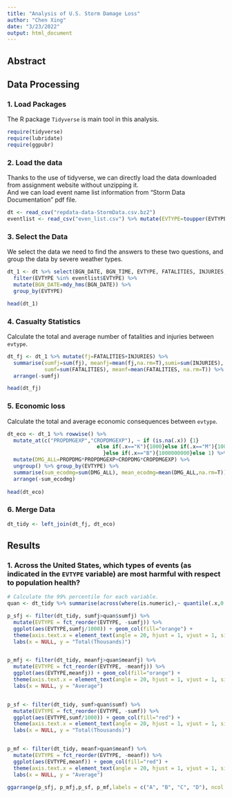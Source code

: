 ```yaml
---
title: "Analysis of U.S. Storm Damage Loss"
author: "Chen Xing"
date: "3/23/2022"
output: html_document
---
```


## Abstract


## Data Processing
### 1. Load Packages
The R package `Tidyverse` is main tool in this analysis.
```r
require(tidyverse)
require(lubridate)
require(ggpubr)
```
### 2. Load the data
Thanks to the use of tidyverse, we can directly load the data downloaded from assignment website without unzipping it.   
And we can load event name list information from "Storm Data Documentation" pdf file.
```r
dt <- read_csv("repdata-data-StormData.csv.bz2")
eventlist <- read_csv("even_list.csv") %>% mutate(EVTYPE=toupper(EVTYPE))
```
### 3. Select the Data
We select the data we need to find the answers to these two questions, and group the data by severe weather types.
```r
dt_1 <- dt %>% select(BGN_DATE, BGN_TIME, EVTYPE, FATALITIES, INJURIES, PROPDMG, PROPDMGEXP,CROPDMG, CROPDMGEXP) %>% mutate(EVTYPE=toupper(EVTYPE)) %>%
  filter(EVTYPE %in% eventlist$EVTYPE) %>%
  mutate(BGN_DATE=mdy_hms(BGN_DATE)) %>%
  group_by(EVTYPE)

head(dt_1)
```
### 4. Casualty Statistics
Calculate the total and average number of fatalities and injuries between `evtype`.
```r
dt_fj <- dt_1 %>% mutate(fj=FATALITIES+INJURIES) %>%
  summarise(sumfj=sum(fj), meanfj=mean(fj,na.rm=T),sumi=sum(INJURIES), meani=mean(INJURIES,na.rm=T),
            sumf=sum(FATALITIES), meanf=mean(FATALITIES, na.rm=T)) %>%
  arrange(-sumfj)

head(dt_fj)
```
### 5. Economic loss
Calculate the total and average economic consequences between `evtype`.
```r
dt_eco <- dt_1 %>% rowwise() %>%
  mutate_at(c("PROPDMGEXP","CROPDMGEXP"), ~ if (is.na(.x)) {1}
                             else if(.x=="K"){1000}else if(.x=="M"){1000000
                               }else if(.x=="B"){1000000000}else 1) %>%
  mutate(DMG_ALL=PROPDMG*PROPDMGEXP+CROPDMG*CROPDMGEXP) %>%
  ungroup() %>% group_by(EVTYPE) %>%
  summarise(sum_ecodmg=sum(DMG_ALL), mean_ecodmg=mean(DMG_ALL,na.rm=T)) %>%
  arrange(-sum_ecodmg)
  
head(dt_eco)
```
### 6. Merge Data
```r
dt_tidy <- left_join(dt_fj, dt_eco)
```
## Results
### 1. Across the United States, which types of events (as indicated in the `EVTYPE` variable) are most **harmful** with respect to population **health**?

```r
# Calculate the 99% percentile for each variable.
quan <- dt_tidy %>% summarise(across(where(is.numeric),~ quantile(.x,0.8)))

p_sfj <- filter(dt_tidy, sumfj>quan$sumfj) %>%
  mutate(EVTYPE = fct_reorder(EVTYPE, -sumfj)) %>%
  ggplot(aes(EVTYPE,sumfj/1000)) + geom_col(fill="orange") +
  theme(axis.text.x = element_text(angle = 20, hjust = 1, vjust = 1, size=7,face="bold")) +
  labs(x = NULL, y = "Total(Thousands)")


p_mfj <- filter(dt_tidy, meanfj>quan$meanfj) %>%
  mutate(EVTYPE = fct_reorder(EVTYPE, -meanfj)) %>%
  ggplot(aes(EVTYPE,meanfj)) + geom_col(fill="orange") +
  theme(axis.text.x = element_text(angle = 20, hjust = 1, vjust = 1, size=7,face="bold")) +
  labs(x = NULL, y = "Average")


p_sf <- filter(dt_tidy, sumf>quan$sumf) %>%
  mutate(EVTYPE = fct_reorder(EVTYPE, -sumf)) %>%
  ggplot(aes(EVTYPE,sumf/1000)) + geom_col(fill="red") +
  theme(axis.text.x = element_text(angle = 20, hjust = 1, vjust = 1, size=7,face="bold")) +
  labs(x = NULL, y = "Total(Thousands)")


p_mf <- filter(dt_tidy, meanf>quan$meanf) %>%
  mutate(EVTYPE = fct_reorder(EVTYPE, -meanf)) %>%
  ggplot(aes(EVTYPE,meanf)) + geom_col(fill="red") +
  theme(axis.text.x = element_text(angle = 20, hjust = 1, vjust = 1, size=7,face="bold")) +
  labs(x = NULL, y = "Average")

ggarrange(p_sfj, p_mfj,p_sf, p_mf,labels = c("A", "B", "C", "D"), ncol = 2, nrow = 2)
```


